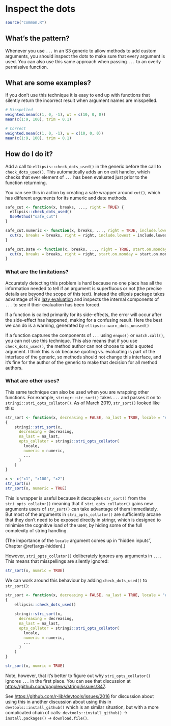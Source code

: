 # Inspect the dots {#dots-inspect}

```r
source("common.R")
```

<!-- call dots-details-s3 ? -->

## What's the pattern?

Whenever you use `...` in an S3 generic to allow methods to add custom arguments, you should inspect the dots to make sure that every argument is used. You can also use this same approach when passing `...` to an overly permissive function.

## What are some examples?

If you don't use this technique it is easy to end up with functions that silently return the incorrect result when argument names are misspelled.

```r
# Misspelled
weighted.mean(c(1, 0, -1), wt = c(10, 0, 0))
mean(c(1:9, 100), trim = 0.1)

# Correct
weighted.mean(c(1, 0, -1), w = c(10, 0, 0))
mean(c(1:9, 100), trim = 0.1)
```

## How do I do it?

Add a call to `ellipsis::check_dots_used()` in the generic before the call to `check_dots_used()`. This automatically adds an on exit handler, which checks that ever element of `...` has been evaluated just prior to the function returnning.

You can see this in action by creating a safe wrapper around `cut()`, which has different arguments for its numeric and date methods.

```r
safe_cut <- function(x, breaks, ..., right = TRUE) {
  ellipsis::check_dots_used()
  UseMethod("safe_cut")
}

safe_cut.numeric <- function(x, breaks, ..., right = TRUE, include.lowest = FALSE) {
  cut(x, breaks = breaks, right = right, include.lowest = include.lowest)
}

safe_cut.Date <- function(x, breaks, ..., right = TRUE, start.on.monday = TRUE) {
  cut(x, breaks = breaks, right = right, start.on.monday = start.on.monday)
}
```

### What are the limitations?

Accurately detecting this problem is hard because no one place has all the information needed to tell if an argument is superfluous or not (the precise details are beyond the scope of this text). Instead the ellipsis package takes advantage of R's [lazy evaluation][lazy-eval] and inspects the internal components of `...` to see if their evaluation has been forced.

If a function is called primarily for its side-effects, the error will occur after the side-effect has happened, making for a confusing result. Here the best we can do is a warning, generated by  `ellipsis::warn_dots_unused()`

If a function captures the components of `...` using `enquo()` or `match.call()`, you can not use this technique. This also means that if you use `check_dots_used()`, the method author can not choose to add a quoted argument. I think this is ok because quoting vs. evaluating is part of the interface of the generic, so methods should not change this interface, and it's fine for the author of the generic to make that decision for all method authors.

### What are other uses?

This same technique can also be used when you are wrapping other functions. For example, `stringr::str_sort()` takes `...` and passes it on to `stringi::stri_opts_collator()`. As of March 2019, `str_sort()` looked like this:

```r
str_sort <- function(x, decreasing = FALSE, na_last = TRUE, locale = "en",  numeric = FALSE, ...) 
{
    stringi::stri_sort(x, 
      decreasing = decreasing, 
      na_last = na_last, 
      opts_collator = stringi::stri_opts_collator(
        locale, 
        numeric = numeric, 
        ...
      )
    )
}
```

```r
x <- c("x1", "x100", "x2")
str_sort(x)
str_sort(x, numeric = TRUE)
```

This is wrapper is useful because it decouples `str_sort()` from the `stri_opts_collator()` meaning that if `stri_opts_collator()` gains new arguments users of `str_sort()` can take advantage of them immediately. But most of the arguments in `stri_opts_collator()` are sufficiently arcane that they don't need to be exposed directly in stringr, which is designed to minimise the cognitive load of the user, by hiding some of the full complexity of string handling.

(The importance of the `locale` argument comes up in "hidden inputs", Chapter \@ref(args-hidden).)

However, `stri_opts_collator()` deliberately ignores any arguments in `...`. This means that misspellings are silently ignored:

```r
str_sort(x, numric = TRUE)
```

We can work around this behaviour by adding `check_dots_used()` to `str_sort()`:

```r
str_sort <- function(x, decreasing = FALSE, na_last = TRUE, locale = "en",  numeric = FALSE, ...) 
{
    ellipsis::check_dots_used()
  
    stringi::stri_sort(x, 
      decreasing = decreasing, 
      na_last = na_last, 
      opts_collator = stringi::stri_opts_collator(
        locale, 
        numeric = numeric, 
        ...
      )
    )
}

str_sort(x, numric = TRUE)
```

Note, however, that it's better to figure out why `stri_opts_collator()` ignores `...` in the first place. You can see that discussion at <https://github.com/gagolews/stringi/issues/347>.

See <https://github.com/r-lib/devtools/issues/2016> for discussion about using this in another discussion about using this in `devtools::install_github()` which is an similar situation, but with a more complicated chain of calls: `devtools::install_github()` -> `install.packages()` -> `download.file()`.

[lazy-eval]: https://adv-r.hadley.nz/functions.html#lazy-evaluation
